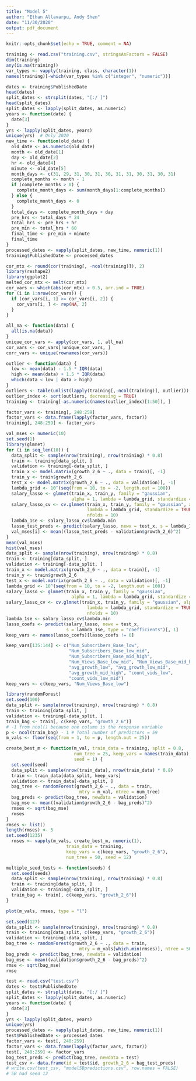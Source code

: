 ```yaml
---
title: "Model 5"
author: "Ethan Allavarpu, Andy Shen"
date: "11/30/2020"
output: pdf_document
---
```


```r
knitr::opts_chunk$set(echo = TRUE, comment = NA)
```

```r
training <- read.csv("training.csv", stringsAsFactors = FALSE)
dim(training)
any(is.na(training))
var_types <- vapply(training, class, character(1))
names(training)[-which(var_types %in% c("integer", "numeric"))]
```

```r
dates <- training$PublishedDate
head(dates)
split_dates <- strsplit(dates, "[:/ ]")
head(split_dates)
split_dates <- lapply(split_dates, as.numeric)
years <- function(date) {
  date[3]
}
yrs <- lapply(split_dates, years)
unique(yrs)  # Only 2020
new_time <- function(old_date) {
  old_date <- as.numeric(old_date)
  month <- old_date[1]
  day <- old_date[2]
  hr <- old_date[4]
  minute <- old_date[5]
  month_days <- c(31, 29, 31, 30, 31, 30, 31, 31, 30, 31, 30, 31)
  complete_months <- month - 1
  if (complete_months > 0) {
    complete_month_days <- sum(month_days[1:complete_months])
  } else {
    complete_month_days <- 0
  }
  total_days <- complete_month_days + day
  pre_hrs <- total_days * 24
  total_hrs <- pre_hrs + hr
  pre_min <- total_hrs * 60
  final_time <- pre_min + minute 
  final_time
}
processed_dates <- vapply(split_dates, new_time, numeric(1))
training$PublishedDate <- processed_dates
```
```r
cor_mtx <- round(cor(training[, -ncol(training)]), 2)
library(reshape2)
library(ggplot2)
melted_cor_mtx <- melt(cor_mtx)
cor_vars <- which(abs(cor_mtx) > 0.5, arr.ind = TRUE)
for (i in 1:nrow(cor_vars)) {
  if (cor_vars[i, 1] >= cor_vars[i, 2]) {
    cor_vars[i, ] <- rep(NA, 2)
  }
}

all_na <- function(data) {
  all(is.na(data))
}
unique_cor_vars <- apply(cor_vars, 1, all_na)
cor_vars <- cor_vars[!unique_cor_vars, ]
corr_vars <- unique(rownames(cor_vars))
```

```r
outlier <- function(data) {
  low <- mean(data) - 1.5 * IQR(data)
  high <- mean(data) + 1.5 * IQR(data)
  which(data < low | data > high)
}
outliers <- table(unlist(lapply(training[,-ncol(training)], outlier)))
outlier_index <- sort(outliers, decreasing = TRUE)
training <- training[-as.numeric(names(outlier_index)[1:50]), ]
```


```r
factor_vars <- training[, 248:259]
factor_vars <- data.frame(lapply(factor_vars, factor))
training[, 248:259] <- factor_vars

```

```r
val_mses <- numeric(10)
set.seed(1)
library(glmnet)
for (i in seq_len(10)) {
  data_split <- sample(nrow(training), nrow(training) * 0.8)
  train <- training[data_split, ]
  validation <- training[-data_split, ]
  train_x <- model.matrix(growth_2_6 ~ ., data = train)[, -1]
  train_y <- train$growth_2_6
  test_x <- model.matrix(growth_2_6 ~ ., data = validation)[, -1]
  lambda_grid <- 10^(seq(from = 10, to = -2, length.out = 100))
  salary_lasso <- glmnet(train_x, train_y, family = "gaussian",
                         alpha = 1, lambda = lambda_grid, standardize = TRUE)
  salary_lasso_cv <- cv.glmnet(train_x, train_y, family = "gaussian", alpha = 1,
                               lambda = lambda_grid, standardize = TRUE,
                               nfolds = 10)
  lambda_1se <- salary_lasso_cv$lambda.min
  lasso_test_preds <- predict(salary_lasso, newx = test_x, s = lambda_1se)
  val_mses[i] <- mean((lasso_test_preds - validation$growth_2_6)^2)
}
mean(val_mses)
hist(val_mses)
data_split <- sample(nrow(training), nrow(training) * 0.8)
train <- training[data_split, ]
validation <- training[-data_split, ]
train_x <- model.matrix(growth_2_6 ~ ., data = train)[, -1]
train_y <- train$growth_2_6
test_x <- model.matrix(growth_2_6 ~ ., data = validation)[, -1]
lambda_grid <- 10^(seq(from = 10, to = -2, length.out = 100))
salary_lasso <- glmnet(train_x, train_y, family = "gaussian",
                         alpha = 1, lambda = lambda_grid, standardize = TRUE)
salary_lasso_cv <- cv.glmnet(train_x, train_y, family = "gaussian", alpha = 1,
                               lambda = lambda_grid, standardize = TRUE,
                               nfolds = 10)
lambda_1se <- salary_lasso_cv$lambda.min
lasso_coefs <- predict(salary_lasso, newx = test_x,
                       s = lambda_1se, type = "coefficients")[, 1]
keep_vars <- names(lasso_coefs)[lasso_coefs != 0]
```
```r
keep_vars[135:144] <- c("Num_Subscribers_Base_low",
                        "Num_Subscribers_Base_low_mid",
                        "Num_Subscribers_Base_mid_high",
                        "Num_Views_Base_low_mid", "Num_Views_Base_mid_high",
                        "avg_growth_low", "avg_growth_low_mid",
                        "avg_growth_mid_high", "count_vids_low",
                        "count_vids_low_mid")
keep_vars <- c(keep_vars, "Num_Views_Base_low")
```

```r
library(randomForest)
set.seed(100)
data_split <- sample(nrow(training), nrow(training) * 0.8)
train <- training[data_split, ]
validation <- training[-data_split, ]
train_bag <- train[, c(keep_vars, "growth_2_6")]
# -1 from ncol() because one column is the response variable
p <- ncol(train_bag) - 1 # Total number of predictors = 59
m_vals <- floor(seq(from = 1, to = p, length.out = 25))
```

```r
create_best_m <- function(m_val, train_data = training, split = 0.8,
                          num_tree = 25, keep_vars = names(train_data),
                          seed = 1) {
  set.seed(seed)
  data_split <- sample(nrow(train_data), nrow(train_data) * 0.8)
  train <- train_data[data_split, keep_vars]
  validation <- train_data[-data_split, ]
  bag_tree <- randomForest(growth_2_6 ~ ., data = train,
                            mtry = m_val, ntree = num_tree)
  bag_preds <- predict(bag_tree, newdata = validation)
  bag_mse <- mean((validation$growth_2_6 - bag_preds)^2)
  rmses <- sqrt(bag_mse)
  rmses
}
rmses <- list()
length(rmses) <- 5
set.seed(1235)
  rmses <- vapply(m_vals, create_best_m, numeric(1),
                       train_data = training,
                       keep_vars = c(keep_vars, "growth_2_6"),
                       num_tree = 50, seed = 12)

```

```r
multiple_seed_tests <- function(seeds) {
  set.seed(seeds)
  data_split <- sample(nrow(training), nrow(training) * 0.8)
  train <- training[data_split, ]
  validation <- training[-data_split, ]
  train_bag <- train[, c(keep_vars, "growth_2_6")]
}
```

```r
plot(m_vals, rmses, type = "l")
```


```r
set.seed(127)
data_split <- sample(nrow(training), nrow(training) * 0.8)
train <- training[data_split, c(keep_vars, "growth_2_6")]
validation <- training[-data_split, ]
bag_tree <- randomForest(growth_2_6 ~ ., data = train,
                            mtry = m_vals[which.min(rmses)], ntree = 50)
bag_preds <- predict(bag_tree, newdata = validation)
bag_mse <- mean((validation$growth_2_6 - bag_preds)^2)
rmse <- sqrt(bag_mse)
rmse
```



```r
test <- read.csv("test.csv")
dates <- test$PublishedDate
split_dates <- strsplit(dates, "[:/ ]")
split_dates <- lapply(split_dates, as.numeric)
years <- function(date) {
  date[3]
}
yrs <- lapply(split_dates, years)
unique(yrs)
processed_dates <- vapply(split_dates, new_time, numeric(1))
test$PublishedDate <- processed_dates
factor_vars <- test[, 248:259]
factor_vars <- data.frame(lapply(factor_vars, factor))
test[, 248:259] <- factor_vars
bag_test_preds <- predict(bag_tree, newdata = test)
test_csv <- data.frame(id = test$id, growth_2_6 = bag_test_preds)
# write.csv(test_csv, "model5Bpredictions.csv", row.names = FALSE)
# 5B had seed 12
```
